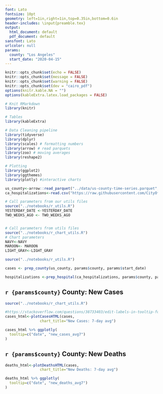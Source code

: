 ```yaml
---
font: Lato
fontsize: 10pt
geometry: left=1in,right=1in,top=0.35in,bottom=0.6in
header-includes: \input{preamble.tex}
output:
  html_document: default
  pdf_document: default
sansfont: Lato
urlcolor: null
params:
  county: "Los Angeles"
  start_date: "2020-04-15"
---
```


\raggedright


```r
knitr::opts_chunk$set(echo = FALSE)
knitr::opts_chunk$set(message = FALSE)
knitr::opts_chunk$set(warning = FALSE)
knitr::opts_chunk$set(dev = "cairo_pdf")
options(knitr.kable.NA = "")
options(kableExtra.latex.load_packages = FALSE)

# Knit RMarkdown
library(knitr)

# Tables
library(kableExtra)

# Data Cleaning pipeline
library(tidyverse)
library(dplyr)
library(scales) # formatting numbers
library(arrow) # read parquets
library(zoo) # moving averages
library(reshape2)

# Plotting
library(ggplot2)
library(ggthemes)
library(plotly) #interactive charts

```


```r

us_county<-arrow::read_parquet("../data/us-county-time-series.parquet", as_tibble=TRUE)
ca_hospitalizations<-read.csv("https://raw.githubusercontent.com/CityOfLosAngeles/covid19-indicators/master/data/ca-hospital-and-surge-capacity.csv")

# Call parameters from our utils files
source("../notebooks/r_utils.R")
YESTERDAY_DATE <-YESTERDAY_DATE
TWO_WEEKS_AGO <- TWO_WEEKS_AGO


# Call parameters from utils files
source("../notebooks/r_chart_utils.R")
# Chart parameters
NAVY<-NAVY
MAROON<- MAROON
LIGHT_GRAY<-LIGHT_GRAY
```


```r

source("../notebooks/r_utils.R")

cases <- prep_county(us_county, params$county, params$start_date)

hospitalizations <-prep_hospital(ca_hospitalizations, params$county, params$start_date)

```


## `r {params$county}` County: New Cases

```r
source("../notebooks/r_chart_utils.R")

#https://stackoverflow.com/questions/38733403/edit-labels-in-tooltip-for-plotly-maps-using-ggplot2-in-r
cases_html<-plotCasesHTML(cases, 
                chart_title="New Cases: 7-day avg")

cases_html %>% ggplotly(
  tooltip=c("date", "new_cases_avg7")
)
```


## `r {params$county}` County: New Deaths

```r

deaths_html<-plotDeathsHTML(cases, 
                chart_title="New Deaths: 7-day avg")

deaths_html %>% ggplotly(
  tooltip=c("date", "new_deaths_avg7")
)
```
